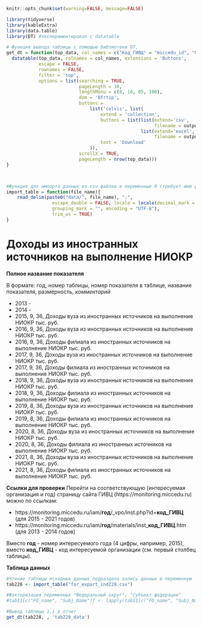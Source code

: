 
```r
knitr::opts_chunk$set(warning=FALSE, message=FALSE)
```


```r
library(tidyverse)
library(kableExtra)
library(data.table)
library(DT) #экспериментировал с datatable
```

```r
# Функция вывода таблицы с помощью библиотеки DT, 
get_dt = function(top_data, col_names = c("Код_ГИВЦ" = "miccedu_id", "Организация" = "clear_name", "2013" = "ind_2013_value", "2014" = "ind_2014_value", "2015" = "ind_2015_value", "2016" = "ind_2016_value", "2017" = "ind_2017_value", "2018" = "ind_2018_value", "2019" = "ind_2019_value", "2020" = "ind_2020_value", "2021" =  "ind_2021_value"), output_file_name) {
  datatable(top_data, colnames = col_names, extensions = 'Buttons',
            escape = FALSE,
            rownames = FALSE,
            filter = 'top',
            options = list(searching = TRUE,
                           pageLength = 10,
                           lengthMenu = c(8, 10, 85, 100),
                           dom = 'Bfrtip',
                           buttons = 
                               list('colvis', list(
                                   extend = 'collection',
                                   buttons = list(list(extend='csv',
                                                       filename = output_file_name),
                                                  list(extend='excel',
                                                       filename = output_file_name)),
                                   text = 'Download'
                               )),
                           scrollX = TRUE,
                           pageLength = nrow(top_data))) 
}



#Функция для импорта данных из csv файлов в переменные R (требует имя файла в кавычках и берет из каталока data рабочей директории проекта)
import_table = function(file_name){
    read_delim(paste0("data/", file_name), ";", 
                 escape_double = FALSE, locale = locale(decimal_mark = ",", 
                 grouping_mark = "", encoding = "UTF-8"), 
                 trim_ws = TRUE)
}
```






# Доходы из иностранных источников на выполнение НИОКР {#ind228_info}

**Полное название показателя**

В формате: год, номер таблицы, номер показателя в таблице, название показателя, размерность, *комментарий*

* 2013 - 
* 2014 -
* 2015,	9,	36,	Доходы вуза из иностранных источников на выполнение НИОКР	тыс. руб.
*	2016,	9,	36,	Доходы вуза из иностранных источников на выполнение НИОКР	тыс. руб.
*	2016,	9,	36,	Доходы филиала из иностранных источников на выполнение НИОКР	тыс. руб.
*	2017,	9,	36,	Доходы вуза из иностранных источников на выполнение НИОКР	тыс. руб.
*	2017,	9,	36,	Доходы филиала из иностранных источников на выполнение НИОКР	тыс. руб.
*	2018,	9,	36,	Доходы вуза из иностранных источников на выполнение НИОКР	тыс. руб.
*	2018,	9,	36,	Доходы филиала из иностранных источников на выполнение НИОКР	тыс. руб.
*	2019,	8,	36,	Доходы вуза из иностранных источников на выполнение НИОКР	тыс. руб.
*	2019,	8,	36,	Доходы филиала из иностранных источников на выполнение НИОКР	тыс. руб.
*	2020,	8,	36,	Доходы вуза из иностранных источников на выполнение НИОКР	тыс. руб.
*	2020,	8,	36,	Доходы филиала из иностранных источников на выполнение НИОКР	тыс. руб.
*	2021,	8,	36,	Доходы вуза из иностранных источников на выполнение НИОКР	тыс. руб.
*	2021,	8,	36,	Доходы филиала из иностранных источников на выполнение НИОКР	тыс. руб.


**Ссылки для проверки**
Перейти на соответствующую (интересуемая организация и год) страницу сайта ГИВЦ (https://monitoring.miccedu.ru) можно по ссылкам:

* https://monitoring.miccedu.ru/iam/**год**/_vpo/inst.php?id=**код_ГИВЦ** (для 2015 - 2021 годов)
* https://monitoring.miccedu.ru/iam/**год**/materials/inst_**код_ГИВЦ**.htm (для 2013 - 2014 годов)

Вместо **год** - номер интересуемого года (4 цифры, например, 2015), вместо **код_ГИВЦ** - код интересуемой организации (см. первый столбец таблицы).



**Таблица данных**

```r
#Чтение таблицы исходных данных подраздела запись данных в переменную
tab228 <- import_table("for_export_ind228.csv")

#Факторизация переменных "Федеральный округ", "Субъект федерации"
#tab11[c("FO_name", "Subj_Name")] <- lapply(tab11[c("FO_name", "Subj_Name")] , factor)

```




```r
#Вывод таблицы 1.1 в отчет
get_dt(tab228, , 'tab228_data')
```



